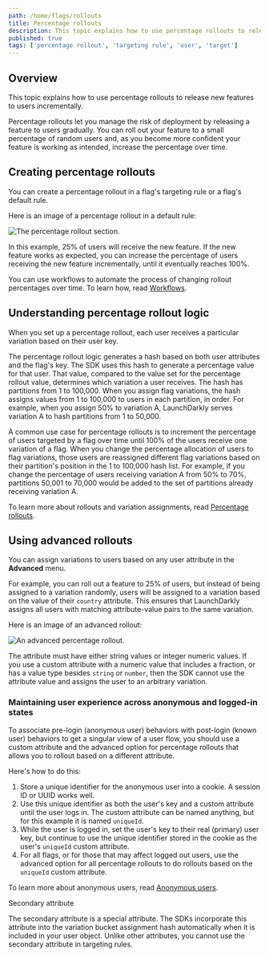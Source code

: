 ```yaml
---
path: /home/flags/rollouts
title: Percentage rollouts
description: This topic explains how to use percentage rollouts to release new features to users incrementally.
published: true
tags: ['percentage rollout', 'targeting rule', 'user', 'target']
---
```


## Overview

This topic explains how to use percentage rollouts to release new features to users incrementally.

Percentage rollouts let you manage the risk of deployment by releasing a feature to users gradually. You can roll out your feature to a small percentage of random users and, as you become more confident your feature is working as intended, increase the percentage over time.

## Creating percentage rollouts

You can create a percentage rollout in a flag's targeting rule or a flag's default rule.

Here is an image of a percentage rollout in a default rule:

![The percentage rollout section.](rules-percentage-rollout.png)

In this example, 25% of users will receive the new feature. If the new feature works as expected, you can increase the percentage of users receiving the new feature incrementally, until it eventually reaches 100%.

You can use workflows to automate the process of changing rollout percentages over time. To learn how, read [Workflows](/home/feature-workflows/workflows).

## Understanding percentage rollout logic

When you set up a percentage rollout, each user receives a particular variation based on their user key.

The percentage rollout logic generates a hash based on both user attributes and the flag's key. The SDK uses this hash to generate a percentage value for that user. That value, compared to the value set for the percentage rollout value, determines which variation a user receives. The hash has partitions from 1 to 100,000. When you assign flag variations, the hash assigns values from 1 to 100,000 to users in each partition, in order. For example, when you assign 50% to variation A, LaunchDarkly serves variation A to hash partitions from 1 to 50,000.

A common use case for percentage rollouts is to increment the percentage of users targeted by a flag over time until 100% of the users receive one variation of a flag. When you change the percentage allocation of users to flag variations, those users are reassigned different flag variations based on their partition's position in the 1 to 100,000 hash list. For example, if you change the percentage of users receiving variation A from 50% to 70%, partitions 50,001 to 70,000 would be added to the set of partitions already receiving variation A.

To learn more about rollouts and variation assignments, read [Percentage rollouts](/sdk/concepts/flag-evaluation-rules#percentage-rollouts).

## Using advanced rollouts

You can assign variations to users based on any user attribute in the **Advanced** menu.

For example, you can roll out a feature to 25% of users, but instead of being assigned to a variation randomly, users will be assigned to a variation based on the value of their `country` attribute. This ensures that LaunchDarkly assigns all users with matching attribute-value pairs to the same variation.

Here is an image of an advanced rollout:

![An advanced percentage rollout.](rules-percentage-rollout-advanced.png)

The attribute must have either string values or integer numeric values. If you use a custom attribute with a numeric value that includes a fraction, or has a value type besides `string` or `number`, then the SDK cannot use the attribute value and assigns the user to an arbitrary variation.

### Maintaining user experience across anonymous and logged-in states

To associate pre-login (anonymous user) behaviors with post-login (known user) behaviors to get a singular view of a user flow, you should use a custom attribute and the advanced option for percentage rollouts that allows you to rollout based on a different attribute. 

Here's how to do this:

1. Store a unique identifier for the anonymous user into a cookie. A session ID or UUID works well.
2. Use this unique identifier as both the user's key and a custom attribute until the user logs in. The custom attribute can be named anything, but for this example it is named `uniqueId`.
3. While the user is logged in, set the user's key to their real (primary) user key, but continue to use the unique identifier stored in the cookie as the user's `uniqueId` custom attribute.
4. For all flags, or for those that may affect logged out users, use the advanced option for all percentage rollouts to do rollouts based on the `uniqueId` custom attribute.

To learn more about anonymous users, read [Anonymous users](/home/users/anonymous-users).

<Callout intent="info">
<CalloutTitle>Secondary attribute</CalloutTitle>
<CalloutDescription>

The secondary attribute is a special attribute. The SDKs incorporate this attribute into the variation bucket assignment hash automatically when it is included in your user object. Unlike other attributes, you cannot use the secondary attribute in targeting rules.

</CalloutDescription>
</Callout>
